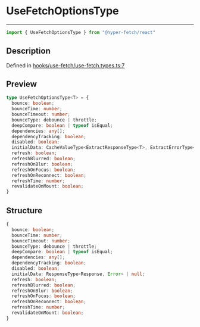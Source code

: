 

# UseFetchOptionsType

<div class="api-docs__separator" data-reactroot="">

---

</div><div class="api-docs__import" data-reactroot="">

```ts
import { UseFetchOptionsType } from "@hyper-fetch/react"
```

</div><div class="api-docs__section">

## Description

</div><div class="api-docs__description"><span class="api-docs__do-not-parse">



</span></div><p class="api-docs__definition">

Defined in [hooks/use-fetch/use-fetch.types.ts:7](https://github.com/BetterTyped/hyper-fetch/blob/3f01c37e/packages/react/src/hooks/use-fetch/use-fetch.types.ts#L7)

</p><div class="api-docs__section">

## Preview

</div><div class="api-docs__preview type">

```ts
type UseFetchOptionsType<T> = {
  bounce: boolean; 
  bounceTime: number; 
  bounceTimeout: number; 
  bounceType: debounce | throttle; 
  deepCompare: boolean | typeof isEqual; 
  dependencies: any[]; 
  dependencyTracking: boolean; 
  disabled: boolean; 
  initialData: CacheValueType<ExtractResponseType<T>, ExtractErrorType<T>>[data] | null; 
  refresh: boolean; 
  refreshBlurred: boolean; 
  refreshOnBlur: boolean; 
  refreshOnFocus: boolean; 
  refreshOnReconnect: boolean; 
  refreshTime: number; 
  revalidateOnMount: boolean; 
}
```

</div><div class="api-docs__section">

## Structure

</div><div class="api-docs__returns">

```ts
{
  bounce: boolean;
  bounceTime: number;
  bounceTimeout: number;
  bounceType: debounce | throttle;
  deepCompare: boolean | typeof isEqual;
  dependencies: any[];
  dependencyTracking: boolean;
  disabled: boolean;
  initialData: ResponseType<Response, Error> | null;
  refresh: boolean;
  refreshBlurred: boolean;
  refreshOnBlur: boolean;
  refreshOnFocus: boolean;
  refreshOnReconnect: boolean;
  refreshTime: number;
  revalidateOnMount: boolean;
}
```

</div>